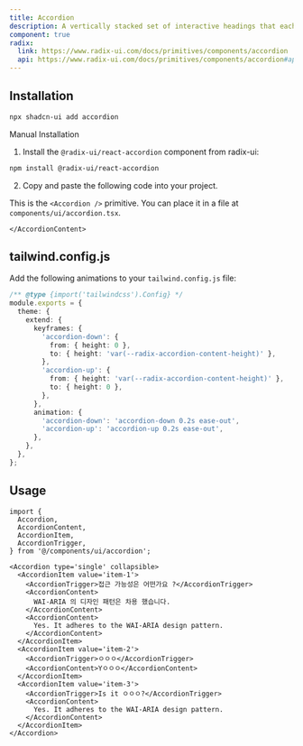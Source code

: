 ```yaml
---
title: Accordion
description: A vertically stacked set of interactive headings that each reveal a section of content.
component: true
radix:
  link: https://www.radix-ui.com/docs/primitives/components/accordion
  api: https://www.radix-ui.com/docs/primitives/components/accordion#api-reference
---
```


<ComponentExample src='/components/examples/accordion/demo.tsx'>
  <div className='max-w-[70%] w-full'>
    <AccordionDemo />
  </div>
</ComponentExample>

## Installation

```bash
npx shadcn-ui add accordion
```

<Accordion type="single" collapsible>
  <AccordionItem value="manual-installation">
    <AccordionTrigger>Manual Installation</AccordionTrigger>
    <AccordionContent>

1. Install the `@radix-ui/react-accordion` component from radix-ui:

```bash
npm install @radix-ui/react-accordion
```

2. Copy and paste the following code into your project.

<ComponentSource src='/components/ui/accordion.tsx' />

<Callout>

This is the `<Accordion />` primitive. You can place it in a file at `components/ui/accordion.tsx`.

</Callout>

    </AccordionContent>

  </AccordionItem>
</Accordion>

## tailwind.config.js

Add the following animations to your `tailwind.config.js` file:

```ts
/** @type {import('tailwindcss').Config} */
module.exports = {
  theme: {
    extend: {
      keyframes: {
        'accordion-down': {
          from: { height: 0 },
          to: { height: 'var(--radix-accordion-content-height)' },
        },
        'accordion-up': {
          from: { height: 'var(--radix-accordion-content-height)' },
          to: { height: 0 },
        },
      },
      animation: {
        'accordion-down': 'accordion-down 0.2s ease-out',
        'accordion-up': 'accordion-up 0.2s ease-out',
      },
    },
  },
};
```

## Usage

```tsx
import {
  Accordion,
  AccordionContent,
  AccordionItem,
  AccordionTrigger,
} from '@/components/ui/accordion';
```

```tsx
<Accordion type='single' collapsible>
  <AccordionItem value='item-1'>
    <AccordionTrigger>접근 가능성은 어떤가요 ?</AccordionTrigger>
    <AccordionContent>
      WAI-ARIA 의 디자인 패턴은 차용 했습니다.
    </AccordionContent>
    <AccordionContent>
      Yes. It adheres to the WAI-ARIA design pattern.
    </AccordionContent>
  </AccordionItem>
  <AccordionItem value='item-2'>
    <AccordionTrigger>ㅇㅇㅇ</AccordionTrigger>
    <AccordionContent>Yㅇㅇㅇ</AccordionContent>
  </AccordionItem>
  <AccordionItem value='item-3'>
    <AccordionTrigger>Is it ㅇㅇㅇ?</AccordionTrigger>
    <AccordionContent>
      Yes. It adheres to the WAI-ARIA design pattern.
    </AccordionContent>
  </AccordionItem>
</Accordion>
```
